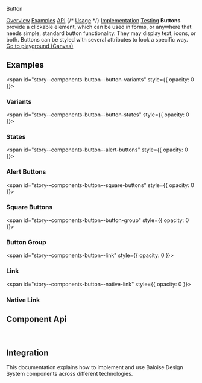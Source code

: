 
<bal-doc-banner id="story--components-button--basic" status="rebranded,sass,visual">Button</bal-doc-banner>

<bal-doc-tabs>
  <a href="#story--components-button--basic">Overview</a>
  <a href="#examples">Examples</a>
  <a href="#component-api">API</a>
  {/* <a href="#usage">Usage</a> */}
  <a href="#implementation">Implementation</a>
  <a href="#testing">Testing</a>
</bal-doc-tabs>

<bal-doc-lead>
  <b>Buttons</b> provide a clickable element, which can be used in forms, or anywhere that needs simple, standard button
  functionality. They may display text, icons, or both. Buttons can be styled with several attributes to look a specific
  way.
</bal-doc-lead>

<Canvas withSource="open">
  <Story id="components-button--basic" />
</Canvas>

<bal-doc-app>
  <bal-button-group class="mb-large" position="center">
    <a class="button is-primary" href="?path=/story/components-button--basic">
      Go to playground (Canvas)
    </a>
  </bal-button-group>
</bal-doc-app>

## Examples

<span id="story--components-button--button-variants" style={{ opacity: 0 }}></span>

### Variants

<Canvas>
  <Story id="components-button--button-variants" />
</Canvas>

<span id="story--components-button--button-states" style={{ opacity: 0 }}></span>

### States

<Canvas>
  <Story id="components-button--button-states" />
</Canvas>

<span id="story--components-button--alert-buttons" style={{ opacity: 0 }}></span>

### Alert Buttons

<Canvas>
  <Story id="components-button--alert-buttons" />
</Canvas>

<span id="story--components-button--square-buttons" style={{ opacity: 0 }}></span>

### Square Buttons

<Canvas>
  <Story id="components-button--square-buttons" />
</Canvas>

<span id="story--components-button--button-group" style={{ opacity: 0 }}></span>

### Button Group

<Canvas>
  <Story id="components-button--button-group" />
</Canvas>

<span id="story--components-button--link" style={{ opacity: 0 }}></span>

### Link

<Canvas>
  <Story id="components-button--link" />
</Canvas>

<span id="story--components-button--native-link" style={{ opacity: 0 }}></span>

### Native Link

<Canvas>
  <Story id="components-button--native-link" />
</Canvas>

## Component Api

<Description markdown={readme} />
<Description markdown={buttonGroup} />

<br />

## Integration

This documentation explains how to implement and use Baloise Design System components across different technologies.

<bal-doc-link-list>
  <a href="?path=/docs/development-getting-started-html5-overview--page">
    <bal-doc-link-list-item template="html5"></bal-doc-link-list-item>
  </a>
  <a href="?path=/docs/development-getting-started-vue-overview--page">
    <bal-doc-link-list-item template="vue"></bal-doc-link-list-item>
  </a>
  <a href="?path=/docs/development-getting-started-angular-overview--page">
    <bal-doc-link-list-item template="angular"></bal-doc-link-list-item>
  </a>
  <a href="?path=/docs/development-getting-started-react-overview--page">
    <bal-doc-link-list-item template="react"></bal-doc-link-list-item>
  </a>
</bal-doc-link-list>


<Description markdown={testing} />

<bal-doc-github link="/components/bal-button/stories/bal-button.docs.mdx"></bal-doc-github>
